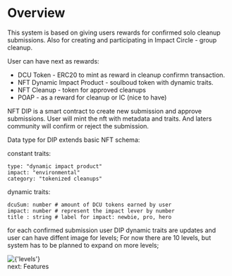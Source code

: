 # Overview

This system is based on giving users rewards for confirmed solo cleanup submissions.
Also for creating and participating in Impact Circle - group cleanup.

User can have next as rewards:

- DCU Token - ERC20 to mint as reward in cleanup confirmn transaction.
- NFT Dynamic Impact Product - soulboud token with dynamic traits.
- NFT Cleanup - token for approved cleanups
- POAP - as a reward for cleanup or IC (nice to have)

NFT DIP is a smart contract to create new submission and approve submissions.
User will mint the nft with metadata and traits. And laters community will confirm or reject the submission.

Data type for DIP extends basic NFT schema:

constant traits:

```
type: "dynamic impact product"
impact: "environmental"
category: "tokenized cleanups"
```

dynamic traits:

```
dcuSum: number # amount of DCU tokens earned by user
impact: number # represent the impact lever by number
title : string # label for impact: newbie, pro, hero
```

for each confirmed submission user DIP dynamic traits are updates and user can have diffent image for levels; For now there are 10 levels, but system has to be planned to expand on more levels;

<Zoom>
  <img src={'/levels.png'} alt={'levels'} />
</Zoom>

<nav className='flex items-center justify-end space-x-2'>
  <ArrowRight />
  <Link href='/overview/features'>next: Features</Link>
</nav>
